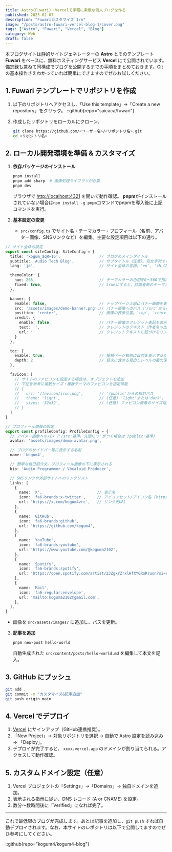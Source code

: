 ```yaml
---
title: Astro(Fuwari)＋Vercelで手軽に素敵な個人ブログを作る
published: 2025-02-07
description: "Fuwariカスタマイズ 1/n"
image: "/posts/astro-fuwari-vercel-blog-1/cover.png"
tags: ["Astro", "Fuwari", "Vercel", "Blog"]
category: Web
draft: false
---
```


本ブログサイトは静的サイトジェネレーターの **Astro** とそのテンプレート **Fuwari** をベースに、無料ホスティングサービス **Vercel** にて公開されています。備忘録も兼ねて同構成でブログを公開するまでの手順をまとめておきます。Gitの基本操作さえわかっていれば簡単にできますのでぜひお試しください。

## 1. Fuwari テンプレートでリポジトリを作成

1. 以下のリポジトリへアクセスし、「Use this template」→「Create a new repository」をクリック。
   ::github{repo="saicaca/fuwari"}

2. 作成したリポジトリをローカルにクローン。
   ```bash
   git clone https://github.com/<ユーザー名>/<リポジトリ名>.git
   cd <リポジトリ名>
   ```

## 2. ローカル開発環境を準備 & カスタマイズ

1. **依存パッケージのインストール**  
   ```bash
   pnpm install
   pnpm add sharp  # 画像処理ライブラリが必要
   pnpm dev
   ```
   ブラウザで [http://localhost:4321](http://localhost:4321) を開いて動作確認。 **pnpm**がインストールされていない場合は`npm install -g pnpm`コマンドでpnpmを導入後に上記コマンドを実行。

2. **基本設定の変更**  
   - `src/config.ts` でサイト名・テーマカラー・プロフィール（名前、アバター画像、SNSリンクなど）を編集。主要な設定項目は以下の通り。
  
```typescript
// サイト全体の設定
export const siteConfig: SiteConfig = {
  title: 'kogum_$qR+16',                 // ブログのメインタイトル
  subtitle: 'Audio Tech Blog',           // サブタイトル（任意）。空文字列でもOK
  lang: 'ja',                            // サイト全体の言語。'en', 'zh_CN', 'zh_TW', 'ja', 'ko', 'es', 'th'など

  themeColor: {
    hue: 265,                            // テーマカラーの色相を0～360で指定（例: 0=赤, 200=ティール, 250=シアン, 345=ピンク）
    fixed: true,                         // trueにすると、訪問者側のテーマカラー変更UIを隠す
  },

  banner: {
    enable: false,                       // トップページ上部にバナー画像を表示する場合はtrueに
    src: 'assets/images/demo-banner.png',// バナー画像へのパス（'/src'からの相対パス。先頭に'/'が付く場合は'/public'基準）
    position: 'center',                  // 画像の表示位置。'top', 'center', 'bottom'のいずれか。デフォルトは'center'
    credit: {
      enable: false,                     // バナー画像のクレジット表記を表示するかどうか
      text: '',                          // クレジットのテキスト（作者名や出典など）
      url: ''                            // クレジットテキストに紐づけるリンク先URL
    }
  },

  toc: {
    enable: true,                        // 投稿ページ右側に目次を表示するかどうか
    depth: 2                             // 目次に含める見出しレベルの最大深度（1～3）
  },

  favicon: [
    // サイトのファビコンを設定する場合は、オブジェクトを追加
    // 下記を参考に複数サイズ・複数テーマのファビコンを指定可能
    // {
    //   src: '/favicon/icon.png',       // '/public'からの相対パス
    //   theme: 'light',                 // (任意) 'light'または'dark'。モード別にアイコンを変えたい場合に設定
    //   sizes: '32x32',                 // (任意) ファビコン画像のサイズ指定
    // }
  ]
}
```

```typescript
// プロフィール情報の設定
export const profileConfig: ProfileConfig = {
  // アバター画像へのパス（'/src'基準。先頭に'/'がつく場合は'/public'基準）
  avatar: 'assets/images/demo-avatar.png',

  // ブログのサイドバー等に表示する名前
  name: 'kogum4',

  // 簡単な自己紹介文。プロフィール画像の下に表示される
  bio: 'Audio Programmer / Vocaloid Producer',

  // SNSリンクや外部サイトへのリンクリスト
  links: [
    {
      name: 'X',                        // 表示名
      icon: 'fa6-brands:x-twitter',     // アイコンセット/アイコン名 (https://icones.js.org/参照)
      url: 'https://x.com/kogum4vrc',   // リンク先URL
    },
    {
      name: 'GitHub',
      icon: 'fa6-brands:github',
      url: 'https://github.com/kogum4',
    },
    {
      name: 'YouTube',
      icon: 'fa6-brands:youtube',
      url: 'https://www.youtube.com/@koguma2102',
    },
    {
      name: 'Spotify',
      icon: 'fa6-brands:spotify',
      url: 'https://open.spotify.com/artist/2JZgxYZrxlHfXYGRoRruon?si=skWqYMu0TAioPRpnmwMzFA',
    },
    {
      name: 'Mail',
      icon: 'fa6-regular:envelope',
      url: 'mailto:koguma2102@gmail.com',
    },
  ],
}

```

   - 画像を `src/assets/images/` に追加し、パスを更新。

3. **記事を追加**  
   ```bash
   pnpm new-post hello-world
   ```
   自動生成された `src/content/posts/hello-world.md` を編集して本文を記入。

## 3. GitHub にプッシュ

```bash
git add .
git commit -m "カスタマイズ&記事追加"
git push origin main
```

## 4. Vercel でデプロイ

1. [Vercel](https://vercel.com/) にサインアップ（GitHub連携推奨）。  
2. 「New Project」→ 対象リポジトリを選択 → 自動で Astro 設定を読み込み → 「Deploy」。  
3. デプロイが完了すると、 `xxxx.vercel.app` のドメインが割り当てられる。アクセスして動作確認。

## 5. カスタムドメイン設定（任意）

1. Vercel プロジェクトの「Settings」→「Domains」→ 独自ドメインを追加。  
2. 表示される指示に従い、DNS レコード (A or CNAME) を設定。  
3. 数分～数時間後に「Verified」になれば完了。
---
これで最低限のブログが完成します。あとは記事を追加し、`git push` すれば自動デプロイされます。なお、本サイトのレポジトリは以下で公開してますのでぜひ参考にしてください。

::github{repo="kogum4/kogum4-blog"}